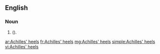 ==English==

===Noun===
{{head|en|plural|head=[[Achilles]]' [[heel]]s}}

# {{plural of|Achilles' heel|lang=en|nodot=1|nocat=1}} ({{alternative spelling of|Achilles heels|lang=en|nocap=1|nodot=1}}).

[[ar:Achilles' heels]]
[[fr:Achilles' heels]]
[[mg:Achilles' heels]]
[[simple:Achilles' heels]]
[[vi:Achilles' heels]]